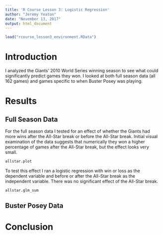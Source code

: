 ```yaml
---
title: 'R Course Lesson 3: Logistic Regression'
author: "Jeremy Yeaton"
date: "November 13, 2017"
output: html_document
---
```


```r
load("rcourse_lesson3_environment.RData")
```

# Introduction
I analyzed the Giants' 2010 World Series winning season to see what could significantly predict games they won. I looked at both full season data (all 162 games) and games specific to when Buster Posey was playing.

# Results

## Full Season Data
For the full season data I tested for an effect of whether the Giants had more wins after the All-Star break or before the All-Star break. Initial visual examination of the data suggests that numerically they won a higher percentage of games after the All-Star break, but the effect looks very small.

```r
allstar.plot
```

To test this effect I ran a logistic regression with win or loss as the dependent variable and before or after the All-Star break as the independent variable. There was no significant effect of the All-Star break.

```r
allstar.glm_sum
```
## Buster Posey Data


# Conclusion
